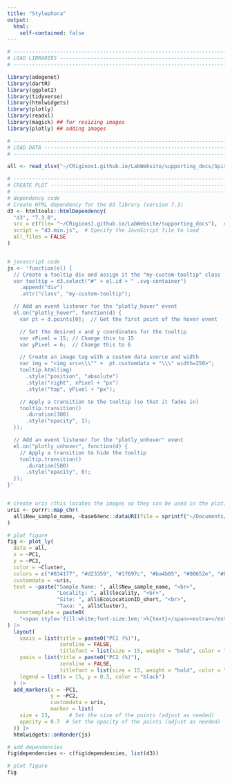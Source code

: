 ```yaml
---
title: "Stylophora"
output:
  html:
    self-contained: false
---
```


```r

# -----------------------------------------------------------------------------
# LOAD LIBRARIES --------------------------------------------------------------
# -----------------------------------------------------------------------------

library(adegenet)
library(dartR)
library(ggplot2)
library(tidyverse)
library(htmlwidgets)
library(plotly)
library(readxl)
library(magick) ## for resizing images
library(plotly) ## adding images

# -----------------------------------------------------------------------------
# LOAD DATA -------------------------------------------------------------------
# -----------------------------------------------------------------------------

all <- read_xlsx("~/CRiginos1.github.io/LabWebsite/supporting_docs/Spis_interactive_plot_quarto.xlsx")

# -----------------------------------------------------------------------------
# CREATE PLOT -----------------------------------------------------------------
# -----------------------------------------------------------------------------
# dependency code
# Create HTML dependency for the D3 library (version 7.3)
d3 <- htmltools::htmlDependency(
  "d3", "7.3.0",
  src = c(file= "~/CRiginos1.github.io/LabWebsite/supporting_docs"),  # Specify the source URL for D3 library
  script = "d3.min.js",  # Specify the JavaScript file to load
  all_files = FALSE
)


# javascript code 
js <- 'function(el) {
  // Create a tooltip div and assign it the "my-custom-tooltip" class
  var tooltip = d3.select("#" + el.id + " .svg-container")
    .append("div")
    .attr("class", "my-custom-tooltip");

  // Add an event listener for the "plotly_hover" event
  el.on("plotly_hover", function(d) {
    var pt = d.points[0];  // Get the first point of the hover event

    // Set the desired x and y coordinates for the tooltip
    var xPixel = 15; // Change this to 15
    var yPixel = 6;  // Change this to 6

    // Create an image tag with a custom data source and width
    var img = "<img src=\\\"" +  pt.customdata + "\\\" width=250>";
    tooltip.html(img)
      .style("position", "absolute")
      .style("right", xPixel + "px")
      .style("top", yPixel + "px");

    // Apply a transition to the tooltip (so that it fades in)
    tooltip.transition()
      .duration(300)
      .style("opacity", 1);
  });

  // Add an event listener for the "plotly_unhover" event
  el.on("plotly_unhover", function(d) {
    // Apply a transition to hide the tooltip
    tooltip.transition()
      .duration(500)
      .style("opacity", 0);
  });
}'


# create uris (this locates the images so they can be used in the plot)
uris <- purrr::map_chr(
  all$New_sample_name, ~base64enc::dataURI(file = sprintf("~/Documents/RA_EcoRRAP/CRiginos1.github.io/LabWebsite/supporting_docs/Spis_images/%s.JPG", .x))
)

# plot figure
fig <- plot_ly(
  data = all,
  x = ~PC1,
  y = ~PC2,
  color = ~Cluster,
  colors = c("#834177", "#d23359", "#17697c", "#ba4b05", "#00652e", "#b99a2d"),
  customdata = ~uris,
  text = ~paste("Sample Name: ", all$New_sample_name, "<br>",
                "Locality: ", all$locality, "<br>",
                "Site: ", all$EcoLocationID_short, "<br>",
                "Taxa: ", all$Cluster),
  hovertemplate = paste0(
    "<span style='fill:white;font-size:1em;'>%{text}</span><extra></extra>")
) |>
  layout(
    xaxis = list(title = paste0("PC1 (%)"), 
                 zeroline = FALSE, 
                 titlefont = list(size = 15, weight = "bold", color = "black")),
    yaxis = list(title = paste0("PC2 (%)"), 
                 zeroline = FALSE, 
                 titlefont = list(size = 15, weight = "bold", color = "black")),
    legend = list(x = 15, y = 0.5, color = "black")
  ) |>
  add_markers(x = ~PC1, 
              y = ~PC2, 
              customdata = uris, 
              marker = list(
    size = 13,      # Set the size of the points (adjust as needed)
    opacity = 0.7  # Set the opacity of the points (adjust as needed)
  )) |>
  htmlwidgets::onRender(js)

# add dependencies
fig$dependencies <- c(fig$dependencies, list(d3))

# plot figure
fig
```
